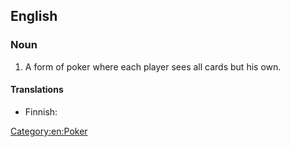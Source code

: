 ==English==
{{wikipedia}}

===Noun===
{{en-noun|head=[[Indian]] [[poker]]|-}}

# A form of poker where each player sees all cards but his own. 

====Translations====
{{trans-top|variant of poker}}
* Finnish: {{t-|fi|intiaanipokeri}}
{{trans-mid}}
{{trans-bottom}}

[[Category:en:Poker]]